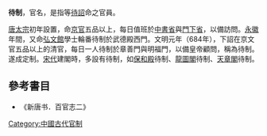 '''待制'''，官名，是指等[[待詔|待詔]]命之官員。

[[唐太宗|唐太宗]]初年設置，命[[京官|京官]]五品以上，每日值班於[[中書省|中書省]]與[[門下省|門下省]]，以備訪問。[[永徽|永徽]]年間，又命[[弘文館|弘文館]]學士輪番待制於武德殿西門。文明元年（684年），下詔在京文官五品以上的清官，每日一人待制於章善門與明福門，以備皇帝顧問，稱為待制。遂成定制。[[宋代|宋代]]建閣時，多設有待制，如[[保和殿|保和殿]]待制、[[龍圖閣|龍圖閣]]待制、[[天章閣|天章閣]]待制。

==參考書目==
* 《新唐书．百官志二》

[[Category:中國古代官制|Category:中國古代官制]]